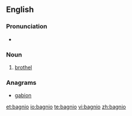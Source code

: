 ==English==

===Pronunciation===
* {{IPA|/ˈbænɪɔ/}}

===Noun===
{{en-noun}}
# [[brothel]]

===Anagrams===
* [[gabion#English|gabion]]

[[et:bagnio]]
[[io:bagnio]]
[[te:bagnio]]
[[vi:bagnio]]
[[zh:bagnio]]